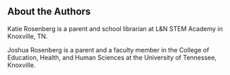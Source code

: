 ## About the Authors

Katie Rosenberg is a parent and school librarian at L&N STEM Academy in Knoxville, TN.

Joshua Rosenberg is a parent and a faculty member in the College of Education, Health, and Human Sciences at the University of Tennessee, Knoxville.